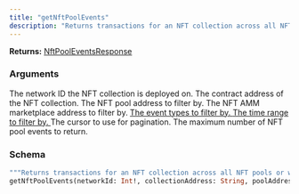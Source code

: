 ```yaml
---
title: "getNftPoolEvents"
description: "Returns transactions for an NFT collection across all NFT pools or within a given pool."
---
```


**Returns:** [NftPoolEventsResponse](/api-reference/types#nftpooleventsresponse)

### Arguments

<ResponseField name="networkId" type="Int!" required>
  The network ID the NFT collection is deployed on.
</ResponseField>

<ResponseField name="collectionAddress" type="String">
  The contract address of the NFT collection.
</ResponseField>

<ResponseField name="poolAddress" type="String">
  The NFT pool address to filter by.
</ResponseField>

<ResponseField name="exchangeAddress" type="String">
  The NFT AMM marketplace address to filter by.
</ResponseField>

<a href="/api-reference/enums#nftpooleventtype">
  <ResponseField name="eventTypes" type="[NftPoolEventType!]">
    The event types to filter by.
  </ResponseField>
</a>

<a href="/api-reference/input-objects#eventquerytimestampinput">
  <ResponseField name="timestamp" type="EventQueryTimestampInput">
    The time range to filter by.
  </ResponseField>
</a>

<ResponseField name="cursor" type="String">
  The cursor to use for pagination.
</ResponseField>

<ResponseField name="limit" type="Int">
  The maximum number of NFT pool events to return.
</ResponseField>

### Schema


```graphql 
"""Returns transactions for an NFT collection across all NFT pools or within a given pool."""
getNftPoolEvents(networkId: Int!, collectionAddress: String, poolAddress: String, exchangeAddress: String, eventTypes: [NftPoolEventType!], timestamp: EventQueryTimestampInput, cursor: String, limit: Int): NftPoolEventsResponse
```
